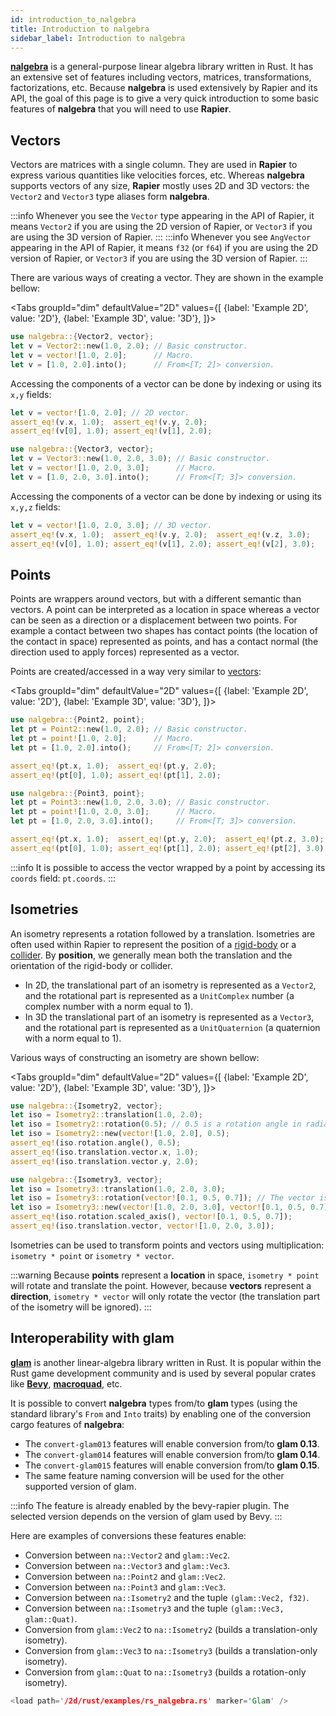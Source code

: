 ```yaml
---
id: introduction_to_nalgebra
title: Introduction to nalgebra
sidebar_label: Introduction to nalgebra
---
```



[**nalgebra**](https://nalgebra.org) is a general-purpose linear algebra library written in Rust. It has an extensive
set of features including vectors, matrices, transformations, factorizations, etc. Because **nalgebra** is used
extensively by Rapier and its API, the goal of this page is to give a very quick introduction to some basic features
of **nalgebra** that you will need to use **Rapier**.

## Vectors
Vectors are matrices with a single column. They are used in **Rapier** to express various quantities like velocities
forces, etc. Whereas **nalgebra** supports vectors of any size, **Rapier** mostly uses 2D and 3D vectors: the `Vector2`
and `Vector3` type aliases form **nalgebra**.

:::info
Whenever you see the `Vector` type appearing in the API of Rapier, it means `Vector2` if you are
using the 2D version of Rapier, or `Vector3` if you are using the 3D version of Rapier.
:::
:::info
Whenever you see `AngVector` appearing in the API of Rapier, it means `f32` (or `f64`) if you are using the 2D
version of Rapier, or `Vector3` if you are using the 3D version of Rapier.
:::

There are various ways of creating a vector. They are shown in the example bellow:

<Tabs
  groupId="dim"
  defaultValue="2D"
  values={[
    {label: 'Example 2D', value: '2D'},
    {label: 'Example 3D', value: '3D'},
  ]}>
  <TabItem value="2D">

```rust
use nalgebra::{Vector2, vector};
let v = Vector2::new(1.0, 2.0); // Basic constructor.
let v = vector![1.0, 2.0];      // Macro.
let v = [1.0, 2.0].into();      // From<[T; 2]> conversion.
```

Accessing the components of a vector can be done by indexing or using its `x,y` fields:

```rust
let v = vector![1.0, 2.0]; // 2D vector.
assert_eq!(v.x, 1.0);  assert_eq!(v.y, 2.0);
assert_eq!(v[0], 1.0); assert_eq!(v[1], 2.0);
```

  </TabItem>
  <TabItem value="3D">

```rust
use nalgebra::{Vector3, vector};
let v = Vector3::new(1.0, 2.0, 3.0); // Basic constructor.
let v = vector![1.0, 2.0, 3.0];      // Macro.
let v = [1.0, 2.0, 3.0].into();      // From<[T; 3]> conversion.
```

Accessing the components of a vector can be done by indexing or using its `x,y,z` fields:

```rust
let v = vector![1.0, 2.0, 3.0]; // 3D vector.
assert_eq!(v.x, 1.0);  assert_eq!(v.y, 2.0);  assert_eq!(v.z, 3.0);
assert_eq!(v[0], 1.0); assert_eq!(v[1], 2.0); assert_eq!(v[2], 3.0);
```

  </TabItem>
</Tabs>

## Points
Points are wrappers around vectors, but with a different semantic than vectors. A point can be interpreted as a location in
space whereas a vector can be seen as a direction or a displacement between two points. For example
a contact between two shapes has contact points (the location of the contact in space) represented as points,
and has a contact normal (the direction used to apply forces) represented as a vector.

Points are created/accessed in a way very similar to [vectors](#vectors):

<Tabs
  groupId="dim"
  defaultValue="2D"
  values={[
    {label: 'Example 2D', value: '2D'},
    {label: 'Example 3D', value: '3D'},
  ]}>
  <TabItem value="2D">

```rust
use nalgebra::{Point2, point};
let pt = Point2::new(1.0, 2.0); // Basic constructor.
let pt = point![1.0, 2.0];      // Macro.
let pt = [1.0, 2.0].into();     // From<[T; 2]> conversion.

assert_eq!(pt.x, 1.0);  assert_eq!(pt.y, 2.0);
assert_eq!(pt[0], 1.0); assert_eq!(pt[1], 2.0);
```

  </TabItem>
  <TabItem value="3D">

```rust
use nalgebra::{Point3, point};
let pt = Point3::new(1.0, 2.0, 3.0); // Basic constructor.
let pt = point![1.0, 2.0, 3.0];      // Macro.
let pt = [1.0, 2.0, 3.0].into();     // From<[T; 3]> conversion.

assert_eq!(pt.x, 1.0);  assert_eq!(pt.y, 2.0);  assert_eq!(pt.z, 3.0);
assert_eq!(pt[0], 1.0); assert_eq!(pt[1], 2.0); assert_eq!(pt[2], 3.0);
```

  </TabItem>
</Tabs>

:::info
It is possible to access the vector wrapped by a point by accessing its `coords` field: `pt.coords`.
:::

## Isometries
An isometry represents a rotation followed by a translation. Isometries are often used within Rapier to represent
the position of a [rigid-body](rigid_bodies#position) or a [collider](colliders#position). By **position**, we generally
mean both the translation and the orientation of the rigid-body or collider.
- In 2D, the translational part of an isometry is represented as a `Vector2`, and the rotational part
  is represented as a `UnitComplex` number (a complex number with a norm equal to 1).
- In 3D the translational part of an isometry is represented as a `Vector3`, and the rotational part
  is represented as a `UnitQuaternion` (a quaternion with a norm equal to 1).

Various ways of constructing an isometry are shown bellow:

<Tabs
  groupId="dim"
  defaultValue="2D"
  values={[
    {label: 'Example 2D', value: '2D'},
    {label: 'Example 3D', value: '3D'},
  ]}>
  <TabItem value="2D">

```rust
use nalgebra::{Isometry2, vector};
let iso = Isometry2::translation(1.0, 2.0);
let iso = Isometry2::rotation(0.5); // 0.5 is a rotation angle in radians.
let iso = Isometry2::new(vector![1.0, 2.0], 0.5);
assert_eq!(iso.rotation.angle(), 0.5);
assert_eq!(iso.translation.vector.x, 1.0);
assert_eq!(iso.translation.vector.y, 2.0);
```

  </TabItem>
  <TabItem value="3D">

```rust
use nalgebra::{Isometry3, vector};
let iso = Isometry3::translation(1.0, 2.0, 3.0);
let iso = Isometry3::rotation(vector![0.1, 0.5, 0.7]); // The vector is the rotation in axis-angle format.
let iso = Isometry3::new(vector![1.0, 2.0, 3.0], vector![0.1, 0.5, 0.7]);
assert_eq!(iso.rotation.scaled_axis(), vector![0.1, 0.5, 0.7]);
assert_eq!(iso.translation.vector, vector![1.0, 2.0, 3.0]);
```

  </TabItem>
</Tabs>

Isometries can be used to transform points and vectors using multiplication: `isometry * point` or `isometry * vector`.

:::warning
Because **points** represent a **location** in space, `isometry * point` will rotate and translate the point. However,
because **vectors** represent a **direction**, `isometry * vector` will only rotate the vector (the translation part
of the isometry will be ignored).
:::

## Interoperability with glam
[**glam**](https://crates.io/crates/glam) is another linear-algebra library written in Rust. It is popular within
the Rust game development community and is used by several popular crates like [**Bevy**](https://bevyengine.org),
[**macroquad**](https://crates.io/crates/macroquad), etc.

It is possible to convert **nalgebra** types from/to **glam** types (using the standard library's `From` and `Into` traits)
by enabling one of the conversion cargo features of **nalgebra**:
- The `convert-glam013` features will enable conversion from/to **glam 0.13**.
- The `convert-glam014` features will enable conversion from/to **glam 0.14**.
- The `convert-glam015` features will enable conversion from/to **glam 0.15**.
- The same feature naming conversion will be used for the other supported version of glam.

<bevy>

:::info
The feature is already enabled by the bevy-rapier plugin. The selected version depends on the version
of glam used by Bevy.
:::

</bevy>

Here are examples of conversions these features enable:
- Conversion between `na::Vector2` and `glam::Vec2`.
- Conversion between `na::Vector3` and `glam::Vec3`.
- Conversion between `na::Point2` and `glam::Vec2`.
- Conversion between `na::Point3` and `glam::Vec3`.
- Conversion between `na::Isometry2` and the tuple `(glam::Vec2, f32)`.
- Conversion between `na::Isometry3` and the tuple `(glam::Vec3, glam::Quat)`.
- Conversion from `glam::Vec2` to `na::Isometry2` (builds a translation-only isometry).
- Conversion from `glam::Vec3` to `na::Isometry3` (builds a translation-only isometry).
- Conversion from `glam::Quat` to `na::Isometry3` (builds a rotation-only isometry).

```rust
<load path='/2d/rust/examples/rs_nalgebra.rs' marker='Glam' />
```
